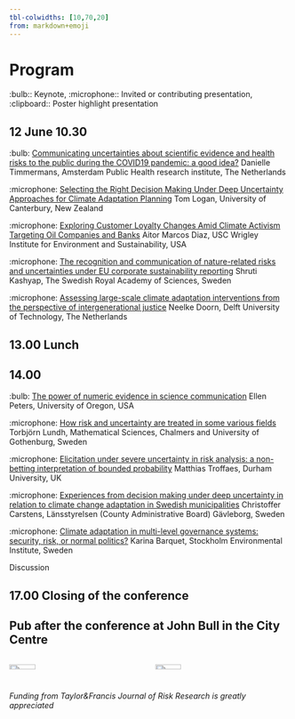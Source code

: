 ```yaml
---
tbl-colwidths: [10,70,20]
from: markdown+emoji
---
```


# Program {#sec-program}

:bulb:: Keynote, :microphone:: Invited or contributing presentation, :clipboard:: Poster highlight presentation

## 12 June 10.30 

:bulb: [Communicating uncertainties about scientific evidence and health risks to the public during the COVID19 pandemic: a good idea?](#abs-timmermans) Danielle Timmermans, Amsterdam Public Health research institute, The Netherlands

:microphone: [Selecting the Right Decision Making Under Deep Uncertainty Approaches for Climate Adaptation Planning](#abs-logan) Tom Logan, University of Canterbury, New Zealand

:microphone: [Exploring Customer Loyalty Changes Amid Climate Activism Targeting Oil Companies and Banks](#abs-diaz) Aitor Marcos Diaz, USC Wrigley Institute for Environment and Sustainability, USA

:microphone: [The recognition and communication of nature-related risks and uncertainties under EU corporate sustainability reporting](#abs-Kashyap) Shruti Kashyap, The Swedish Royal Academy of Sciences, Sweden

:microphone: [Assessing large-scale climate adaptation interventions from the perspective of intergenerational justice](#abs-doorn) Neelke Doorn, Delft University of Technology, The Netherlands

## 13.00 Lunch

## 14.00 

:bulb: [The power of numeric evidence in science communication](#abs-peters) Ellen Peters, University of Oregon, USA

:microphone: [How risk and uncertainty are treated in some various fields](#abs-lundh) Torbjörn Lundh, Mathematical Sciences, Chalmers and University of Gothenburg, Sweden

:microphone: [Elicitation under severe uncertainty in risk analysis: a non-betting interpretation of bounded probability](#abs-troffaes) Matthias Troffaes, Durham University, UK

:microphone: [Experiences from decision making under deep uncertainty in relation to climate change adaptation in Swedish municipalities](#abs-carstens) Christoffer Carstens, Länsstyrelsen (County Administrative Board) Gävleborg, Sweden

:microphone: [Climate adaptation in multi-level governance systems: security, risk, or normal politics?](#abs-barquet) Karina Barquet, Stockholm Environmental Institute, Sweden

Discussion

## 17.00 Closing of the conference

## Pub after the conference at John Bull in the City Centre

::: columns
::: {.column width="\"50%"}
![](img/LundUniversity_C2line_RGB.png){width="44%"}
:::

::: {.column width="\"50%"}
![](img/kings.png){width="44%"}
:::
:::

*Funding from Taylor&Francis Journal of Risk Research is greatly appreciated*

